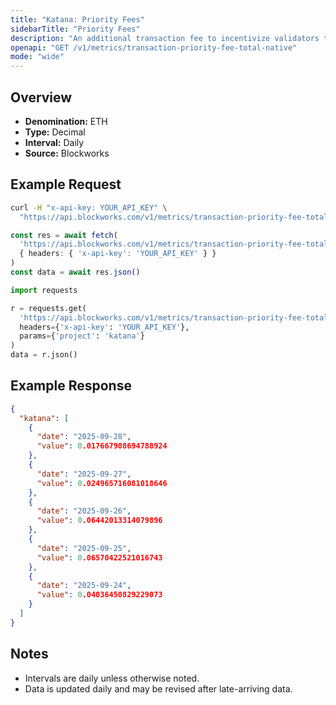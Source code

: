 ```yaml
---
title: "Katana: Priority Fees"
sidebarTitle: "Priority Fees"
description: "An additional transaction fee to incentivize validators to prioritize and execute transactions."
openapi: "GET /v1/metrics/transaction-priority-fee-total-native"
mode: "wide"
---
```


## Overview

- **Denomination:** ETH
- **Type:** Decimal
- **Interval:** Daily
- **Source:** Blockworks

## Example Request

<CodeGroup>

```bash cURL
curl -H "x-api-key: YOUR_API_KEY" \
  "https://api.blockworks.com/v1/metrics/transaction-priority-fee-total-native?project=katana"
```

```typescript TypeScript
const res = await fetch(
  'https://api.blockworks.com/v1/metrics/transaction-priority-fee-total-native?project=katana',
  { headers: { 'x-api-key': 'YOUR_API_KEY' } }
)
const data = await res.json()
```

```python Python
import requests

r = requests.get(
  'https://api.blockworks.com/v1/metrics/transaction-priority-fee-total-native',
  headers={'x-api-key': 'YOUR_API_KEY'},
  params={'project': 'katana'}
)
data = r.json()
```

</CodeGroup>

## Example Response

```json
{
  "katana": [
    {
      "date": "2025-09-28",
      "value": 0.017667908694788924
    },
    {
      "date": "2025-09-27",
      "value": 0.024965716081018646
    },
    {
      "date": "2025-09-26",
      "value": 0.06442013314079896
    },
    {
      "date": "2025-09-25",
      "value": 0.06570422521016743
    },
    {
      "date": "2025-09-24",
      "value": 0.04036450829229073
    }
  ]
}
```

## Notes
- Intervals are daily unless otherwise noted.
- Data is updated daily and may be revised after late-arriving data.